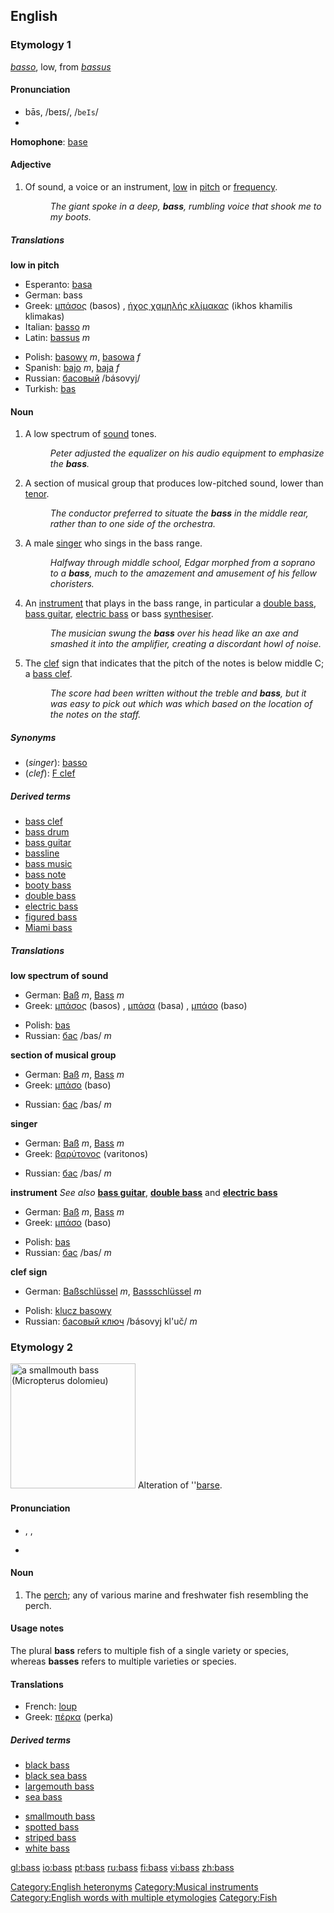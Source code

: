 {{see|bas}}
{{wikipedia}}

==English==

===Etymology 1===
{{It.}} ''[[basso]]'', low, from {{L.}} ''[[bassus]]''

====Pronunciation====
*bās, /beɪs/, /<tt>beIs</tt>/
*{{audio|en-us-bass-low.ogg|Audio (US)}}

'''Homophone''': [[base]]

====Adjective====
{{en-adj}}

# Of sound, a voice or an instrument, [[low]] in [[pitch]] or [[frequency]].
#:''The giant spoke in a deep, '''bass''', rumbling voice that shook me to my boots.''

=====Translations=====
'''low in pitch'''
{{top}}
*Esperanto: [[basa]]
*German: bass
*Greek: [[μπάσος]] (basos) {{m}}, [[ήχος χαμηλής κλίμακας]] (ikhos khamilis klimakas) {{m}}
*Italian: [[basso]] ''m''
*Latin: [[bassus]] ''m''
{{mid}}
*Polish: [[basowy]] ''m'', [[basowa]] ''f''
*Spanish: [[bajo]] ''m'', [[baja]] ''f''
*Russian: [[басовый]] /básovyj/
*Turkish: [[bas]]
{{bottom}}

====Noun====
{{en-noun|es}}

# A low spectrum of [[sound]] tones.
#:''Peter adjusted the equalizer on his audio equipment to emphasize the '''bass'''.''
# A section of musical group that produces low-pitched sound, lower than [[tenor]].
#:''The conductor preferred to situate the '''bass''' in the middle rear, rather than to one side of the orchestra.''
# A male [[singer]] who sings in the bass range.
#:''Halfway through middle school, Edgar morphed from a soprano to a '''bass''', much to the amazement and amusement of his fellow choristers.''
# An [[instrument]] that plays in the bass range, in particular a [[double bass]], [[bass guitar]], [[electric bass]] or bass [[synthesiser]].
#:''The musician swung the '''bass''' over his head like an axe and smashed it into the amplifier, creating a discordant howl of noise.''
# The [[clef]] sign that indicates that the pitch of the notes is below middle C; a [[bass clef]].
#:''The score had been written without the treble and '''bass''', but it was easy to pick out which was which based on the location of the notes on the staff.''

=====Synonyms=====
*(''singer''): [[basso]]
*(''clef''): [[F clef]]

=====Derived terms=====
*[[bass clef]]
*[[bass drum]]
*[[bass guitar]]
*[[bassline]]
*[[bass music]]
*[[bass note]]
*[[booty bass]]
*[[double bass]]
*[[electric bass]]
*[[figured bass]]
*[[Miami bass]]

=====Translations=====

'''low spectrum of sound'''
{{top}}
*German: [[Baß]] ''m'', [[Bass]] ''m''
*Greek: [[μπάσος]] (basos) {{m}}, [[μπάσα]] (basa) {{f}}, [[μπάσο]] (baso) {{n}}
{{mid}}
*Polish: [[bas]] {{m}}
*Russian: [[бас]] /bas/ ''m''
{{bottom}}

'''section of musical group'''
{{top}}
*German: [[Baß]] ''m'', [[Bass]] ''m''
*Greek: [[μπάσο]] (baso) {{n}}
{{mid}}
*Russian: [[бас]] /bas/ ''m''
{{bottom}}

'''singer'''
{{top}}
*German: [[Baß]] ''m'', [[Bass]] ''m''
*Greek: [[βαρύτονος]] (varitonos) {{m}}
{{mid}}
*Russian: [[бас]] /bas/ ''m''
{{bottom}}

'''instrument'''
''See also'' '''[[bass guitar]]''', '''[[double bass]]''' and '''[[electric bass]]'''
{{top}}
*German: [[Baß]] ''m'', [[Bass]] ''m''
*Greek: [[μπάσο]] (baso) {{n}}
{{mid}}
*Polish: [[bas]] {{m}}
*Russian: [[бас]] /bas/ ''m''
{{bottom}}

'''clef sign'''
{{top}}
*German: [[Baßschlüssel]] ''m'', [[Bassschlüssel]] ''m''
{{mid}}
*Polish: [[klucz basowy]] {{m}}
*Russian: [[басовый ключ]] /básovyj kl'uč/ ''m''
{{bottom}}

===Etymology 2===
[[Image:Smallmouth_bass.jpg|thumb|right|200px|a smallmouth bass (''Micropterus dolomieu'')]]
Alteration of ''[[barse]].

====Pronunciation====
*{{AHD|băs}}, {{IPA|/bæs/}}, {{SAMPA|/b{s/}}
*{{audio|en-us-bass.ogg|Audio (US)}}

====Noun====
{{en-noun|es|pl2=bass}}

# The [[perch]]; any of various marine and freshwater fish resembling the perch.

====Usage notes====
The plural '''bass''' refers to multiple fish of a single variety or species, whereas '''basses''' refers to multiple varieties or species.

====Translations====
{{top}}
*French: [[loup]] {{m}}
*Greek: [[πέρκα]] (perka) {{f}}
{{mid}}
{{bottom}}

=====Derived terms=====
{{top2}}
*[[black bass]]
*[[black sea bass]]
*[[largemouth bass]]
*[[sea bass]]
{{mid2}}
*[[smallmouth bass]]
*[[spotted bass]]
*[[striped bass]]
*[[white bass]]
{{bottom}}

[[Category:English heteronyms]]
[[Category:Musical instruments]]
[[Category:English words with multiple etymologies]]
[[Category:Fish]]

[[gl:bass]]
[[io:bass]]
[[pt:bass]]
[[ru:bass]]
[[fi:bass]]
[[vi:bass]]
[[zh:bass]]